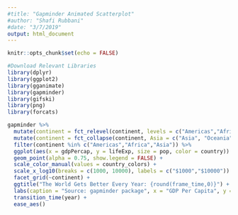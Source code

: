 ```yaml
---
#title: "Gapminder Animated Scatterplot"
#author: "Shafi Rubbani"
#date: "3/7/2019"
output: html_document
---
```


```r
knitr::opts_chunk$set(echo = FALSE)

#Download Relevant Libraries
library(dplyr)
library(ggplot2)
library(gganimate)
library(gapminder)
library(gifski)
library(png)
library(forcats)
```

```r
gapminder %>%
  mutate(continent = fct_relevel(continent, levels = c("Americas","Africa","Asia","Europe","Oceania"))) %>%
  mutate(continent = fct_collapse(continent, Asia = c("Asia", "Oceania"))) %>%
  filter(continent %in% c("Americas","Africa","Asia")) %>%
  ggplot(aes(x = gdpPercap, y = lifeExp, size = pop, color = country)) +
  geom_point(alpha = 0.75, show.legend = FALSE) +
  scale_color_manual(values = country_colors) +
  scale_x_log10(breaks = c(1000, 10000), labels = c("$1000","$10000")) +
  facet_grid(~continent) +
  ggtitle("The World Gets Better Every Year: {round(frame_time,0)}") +
  labs(caption = "Source: gapminder package", x = "GDP Per Capita", y = "Life Expectancy") +
  transition_time(year) +
  ease_aes()
```
